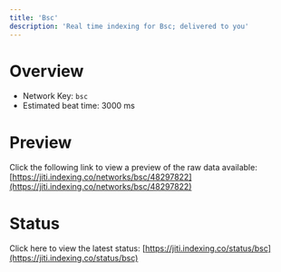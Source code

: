 ```yaml
---
title: 'Bsc'
description: 'Real time indexing for Bsc; delivered to you'
---
```


# Overview
- Network Key: `bsc`
- Estimated beat time: 3000 ms

# Preview
Click the following link to view a preview of the raw data available: [https://jiti.indexing.co/networks/bsc/48297822](https://jiti.indexing.co/networks/bsc/48297822)

# Status
Click here to view the latest status: [https://jiti.indexing.co/status/bsc](https://jiti.indexing.co/status/bsc)
